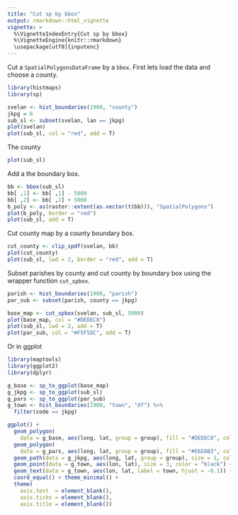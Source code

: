 ```yaml
---
title: "Cut sp by bbox"
output: rmarkdown::html_vignette
vignette: >
  %\VignetteIndexEntry{Cut sp by bbox}
  %\VignetteEngine{knitr::rmarkdown}
  \usepackage[utf8]{inputenc}
---
```


Cut a `SpatialPolygonsDataFrame` by a `bbox`. First lets load the data and choose a county.

```r
library(histmaps)
library(sp)

svelan <- hist_boundaries(1900, "county")
jkpg = 6
sub_sl <- subset(svelan, lan == jkpg)
plot(svelan)
plot(sub_sl, col = "red", add = T)
```

The county

```r
plot(sub_sl)
```

Add a the boundary box.

```r
bb <- bbox(sub_sl)
bb[ ,1] <- bb[ ,1] - 5000
bb[ ,2] <- bb[ ,2] + 5000
b_poly <- as(raster::extent(as.vector(t(bb))), "SpatialPolygons")
plot(b_poly, border = "red")
plot(sub_sl, add = T)
```

Cut county map by a county boundary box.

```r
cut_county <- clip_spdf(svelan, bb)
plot(cut_county)
plot(sub_sl, lwd = 2, border = "red", add = T)
```

Subset parishes by county and cut county by boundary box using the wrapper function `cut_spbox`.

```r
parish <- hist_boundaries(1900, "parish")
par_sub <- subset(parish, county == jkpg)

base_map <- cut_spbox(svelan, sub_sl, 5000)
plot(base_map, col = "#DEDEC8")
plot(sub_sl, lwd = 2, add = T)
plot(par_sub, col = "#F5F5DC", add = T)
```

Or in ggplot

```r
library(maptools)
library(ggplot2)
library(dplyr)

g_base <- sp_to_ggplot(base_map)
g_jkpg <- sp_to_ggplot(sub_sl)
g_pars <- sp_to_ggplot(par_sub)
g_town <- hist_boundaries(1900, "town", "df") %>% 
  filter(code == jkpg)

ggplot() +
  geom_polygon(
    data = g_base, aes(long, lat, group = group), fill = "#DEDEC8", color = "#FFFFFF") + 
  geom_polygon(
    data = g_pars, aes(long, lat, group = group), fill = "#E6E6B3", color = "#FFFFFF") +
  geom_path(data = g_jkpg, aes(long, lat, group = group), size = 1, color = "#FFFFFF") +
  geom_point(data = g_town, aes(lon, lat), size = 3, color = "black") +
  geom_text(data = g_town, aes(lon, lat, label = town, hjust = -0.1)) + 
  coord_equal() + theme_minimal() + 
  theme(
    axis.text  = element_blank(), 
    axis.ticks = element_blank(), 
    axis.title = element_blank())
```